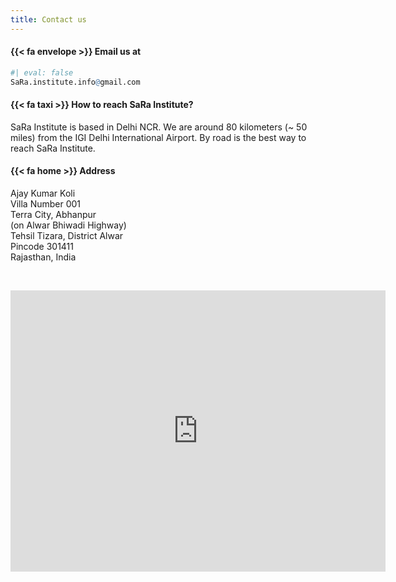 ```yaml
---
title: Contact us
---
```


#### {{< fa envelope >}} **Email us at**

```r
#| eval: false
SaRa.institute.info@gmail.com
```

#### {{< fa taxi >}} **How to reach SaRa Institute?**

SaRa Institute is based in Delhi NCR. We are around 80 kilometers (\~ 50 miles) from the IGI Delhi International Airport. By road is the best way to reach SaRa Institute.

#### {{< fa home >}} **Address**

Ajay Kumar Koli\
Villa Number 001 \
Terra City, Abhanpur \
(on Alwar Bhiwadi Highway) \
Tehsil Tizara, District Alwar \
Pincode 301411\
Rajasthan, India

<br>

<iframe src="https://www.google.com/maps/embed?pb=!1m18!1m12!1m3!1d3522.3658800201238!2d76.83630891558462!3d28.013290982666117!2m3!1f0!2f0!3f0!3m2!1i1024!2i768!4f13.1!3m3!1m2!1s0x3972cb68f766b76f%3A0xc035d31e9b93403f!2sTerra%20City!5e0!3m2!1sen!2sin!4v1679658693261!5m2!1sen!2sin" width="600" height="450" style="border:0;" allowfullscreen loading="lazy" referrerpolicy="no-referrer-when-downgrade">

</iframe>
